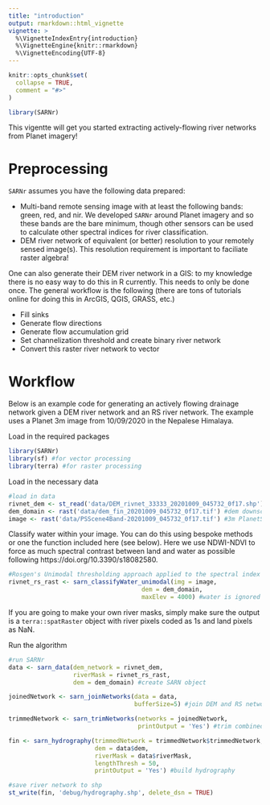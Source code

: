 ```yaml
---
title: "introduction"
output: rmarkdown::html_vignette
vignette: >
  %\VignetteIndexEntry{introduction}
  %\VignetteEngine{knitr::rmarkdown}
  %\VignetteEncoding{UTF-8}
---
```


```r
knitr::opts_chunk$set(
  collapse = TRUE,
  comment = "#>"
)
```

```r
library(SARNr)
```

This vigentte will get you started extracting actively-flowing river networks from Planet imagery!

# Preprocessing
`SARNr` assumes you have the following data prepared:

- Multi-band remote sensing image with at least the following bands: green, red, and nir. We developed `SARNr` around Planet imagery and so these bands are the bare minimum, though other sensors can be used to calculate other spectral indices for river classification.
- DEM river network of equivalent (or better) resolution to your remotely sensed image(s). This resolution requirement is important to faciliate raster algebra!

One can also generate their DEM river network in a GIS: to my knowledge there is no easy way to do this in R currently. This needs to only be done once. The general workflow is the following (there are tons of tutorials online for doing this in ArcGIS, QGIS, GRASS, etc.)

- Fill sinks
- Generate flow directions
- Generate flow accumulation grid
- Set channelization threshold and create binary river network
- Convert this raster river network to vector

# Workflow
Below is an example code for generating an actively flowing drainage network given a DEM river network and an RS river network. The example uses a Planet 3m image from 10/09/2020 in the Nepalese Himalaya.

Load in the required packages
```R
library(SARNr)
library(sf) #for vector processing
library(terra) #for raster processing
```

Load in the necessary data
```R
#load in data
rivnet_dem <- st_read('data/DEM_rivnet_33333_20201009_045732_0f17.shp') #DEM river networks
dem_domain <- rast('data/dem_fin_20201009_045732_0f17.tif') #dem downscaled to 3m
image <- rast('data/PSScene4Band-20201009_045732_0f17.tif') #3m PlanetScope image
```

Classify water within your image. You can do this using bespoke methods or one the function included here (see below). Here we use NDWI-NDVI to force as much spectral contrast between land and water as possible following  https://doi.org/10.3390/s18082580.

```R
#Rosgen's Unimodal thresholding approach applied to the spectral index (NDWI-NDVI)
rivnet_rs_rast <- sarn_classifyWater_unimodal(img = image,
                                     dem = dem_domain,
                                     maxElev = 4000) #water is ignored above this elevation (to remove snow/ice/glaciers)
```
If you are going to make your own river masks, simply make sure the output is a `terra::spatRaster` object with river pixels coded as 1s and land pixels as NaN.

Run the algorithm
```R
#run SARNr
data <- sarn_data(dem_network = rivnet_dem,
                  riverMask = rivnet_rs_rast,
                  dem = dem_domain) #create SARN object

joinedNetwork <- sarn_joinNetworks(data = data, 
                                   bufferSize=5) #join DEM and RS networks

trimmedNetwork <- sarn_trimNetworks(networks = joinedNetwork,
                                    printOutput = 'Yes') #trim combined DEM/RS network

fin <- sarn_hydrography(trimmedNetwork = trimmedNetwork$trimmedNetwork, 
                        dem = data$dem,
                        riverMask = data$riverMask, 
                        lengthThresh = 50,
                        printOutput = 'Yes') #build hydrography

#save river network to shp
st_write(fin, 'debug/hydrography.shp', delete_dsn = TRUE)
```
